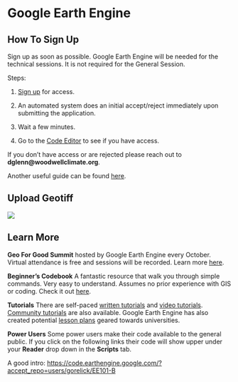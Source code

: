 # Google Earth Engine

## How To Sign Up {-}

Sign up as soon as possible. Google Earth Engine will be needed for the technical sessions. It is not required for the General Session.

Steps:

1.  [Sign up](https://signup.earthengine.google.com/){target="_blank"} for access.

2.  An automated system does an initial accept/reject immediately upon submitting the application.

3.  Wait a few minutes.

4.  Go to the [Code Editor](https://code.earthengine.google.com/){target="_blank"} to see if you have access.

If you don't have access or are rejected please reach out to **dglenn@woodwellclimate.org**.

Another useful guide can be found [here](https://www.linkedin.com/pulse/step-by-step-create-your-google-earth-engine-account-khang-vu-tien){target="_blank"}.


## Upload Geotiff {-}

![](HowToUploadGeoTiff.png)


## Learn More {-}

**Geo For Good Summit** hosted by Google Earth Engine every October. Virtual attendance is free and sessions will be recorded. Learn more [here](https://earthoutreachonair.withgoogle.com).


**Beginner's Codebook** A fantastic resource that walk you through simple commands. Very easy to understand. Assumes no prior experience with GIS or coding. Check it out [here](https://developers.google.com/earth-engine/tutorials/community/beginners-cookbook).

**Tutorials** There are self-paced [written tutorials](https://developers.google.com/earth-engine/tutorials/tutorials) and [video tutorials](https://developers.google.com/earth-engine/tutorials/videos). [Community tutorials](https://developers.google.com/earth-engine/tutorials/community/explore) are also available. Google Earth Engine has also created potential [lesson plans](https://developers.google.com/earth-engine/tutorials/edu) geared towards universities.

**Power Users** Some power users make their code available to the general public. If you click on the following links their code will show upper under your **Reader** drop down in the **Scripts** tab.

A good intro: [https://code.earthengine.google.com/?accept_repo=users/gorelick/EE101-B](https://code.earthengine.google.com/?accept_repo=users/gorelick/EE101-B)


